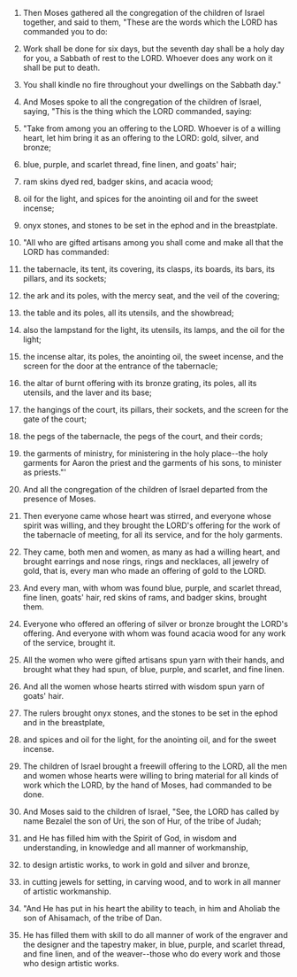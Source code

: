 
1. Then Moses gathered all the congregation of the children of Israel together, and said to them, "These are the words which the LORD has commanded you to do:

2. Work shall be done for six days, but the seventh day shall be a holy day for you, a Sabbath of rest to the LORD. Whoever does any work on it shall be put to death.

3. You shall kindle no fire throughout your dwellings on the Sabbath day."

4. And Moses spoke to all the congregation of the children of Israel, saying, "This is the thing which the LORD commanded, saying:

5. "Take from among you an offering to the LORD. Whoever is of a willing heart, let him bring it as an offering to the LORD: gold, silver, and bronze;

6. blue, purple, and scarlet thread, fine linen, and goats' hair;

7. ram skins dyed red, badger skins, and acacia wood;

8. oil for the light, and spices for the anointing oil and for the sweet incense;

9. onyx stones, and stones to be set in the ephod and in the breastplate.

10. "All who are gifted artisans among you shall come and make all that the LORD has commanded:

11. the tabernacle, its tent, its covering, its clasps, its boards, its bars, its pillars, and its sockets;

12. the ark and its poles, with the mercy seat, and the veil of the covering;

13. the table and its poles, all its utensils, and the showbread;

14. also the lampstand for the light, its utensils, its lamps, and the oil for the light;

15. the incense altar, its poles, the anointing oil, the sweet incense, and the screen for the door at the entrance of the tabernacle;

16. the altar of burnt offering with its bronze grating, its poles, all its utensils, and the laver and its base;

17. the hangings of the court, its pillars, their sockets, and the screen for the gate of the court;

18. the pegs of the tabernacle, the pegs of the court, and their cords;

19. the garments of ministry, for ministering in the holy place--the holy garments for Aaron the priest and the garments of his sons, to minister as priests."'

20. And all the congregation of the children of Israel departed from the presence of Moses.

21. Then everyone came whose heart was stirred, and everyone whose spirit was willing, and they brought the LORD's offering for the work of the tabernacle of meeting, for all its service, and for the holy garments.

22. They came, both men and women, as many as had a willing heart, and brought earrings and nose rings, rings and necklaces, all jewelry of gold, that is, every man who made an offering of gold to the LORD.

23. And every man, with whom was found blue, purple, and scarlet thread, fine linen, goats' hair, red skins of rams, and badger skins, brought them.

24. Everyone who offered an offering of silver or bronze brought the LORD's offering. And everyone with whom was found acacia wood for any work of the service, brought it.

25. All the women who were gifted artisans spun yarn with their hands, and brought what they had spun, of blue, purple, and scarlet, and fine linen.

26. And all the women whose hearts stirred with wisdom spun yarn of goats' hair.

27. The rulers brought onyx stones, and the stones to be set in the ephod and in the breastplate,

28. and spices and oil for the light, for the anointing oil, and for the sweet incense.

29. The children of Israel brought a freewill offering to the LORD, all the men and women whose hearts were willing to bring material for all kinds of work which the LORD, by the hand of Moses, had commanded to be done.

30. And Moses said to the children of Israel, "See, the LORD has called by name Bezalel the son of Uri, the son of Hur, of the tribe of Judah;

31. and He has filled him with the Spirit of God, in wisdom and understanding, in knowledge and all manner of workmanship,

32. to design artistic works, to work in gold and silver and bronze,

33. in cutting jewels for setting, in carving wood, and to work in all manner of artistic workmanship.

34. "And He has put in his heart the ability to teach, in him and Aholiab the son of Ahisamach, of the tribe of Dan.

35. He has filled them with skill to do all manner of work of the engraver and the designer and the tapestry maker, in blue, purple, and scarlet thread, and fine linen, and of the weaver--those who do every work and those who design artistic works.


